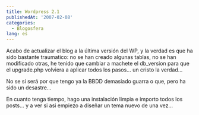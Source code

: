 ```yaml
---
title: Wordpress 2.1
publishedAt: '2007-02-08'
categories:
  - Blogosfera
lang: es
---
```


Acabo de actualizar el blog a la última versión del WP, y la verdad es que ha sido bastante traumatico: no se han creado algunas tablas, no se han modificado otras, he tenido que cambiar a machete el db_version para que el upgrade.php volviera a aplicar todos los pasos... un cristo la verdad...

No se si será por que tengo ya la BBDD demasiado guarra o que, pero ha sido un desastre...

En cuanto tenga tiempo, hago una instalación limpia e importo todos los posts... y a ver si asi empiezo a diseñar un tema nuevo de una vez...

